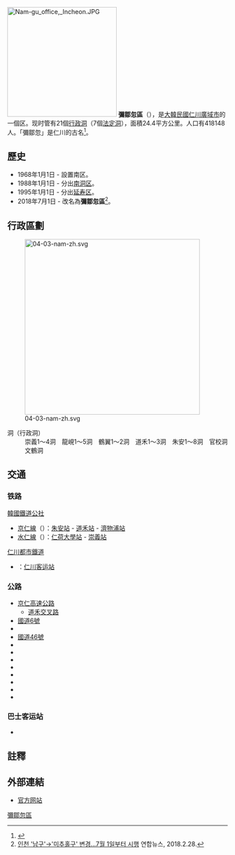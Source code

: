 {{Infobox settlement
| name                    = 彌鄒忽區
| settlement_type         = [[韩国行政区划|自治區]]
| translit_lang1          = [[韓語|韓語]]
| translit_lang1_type1    = [[諺文|諺文]]
| translit_lang1_info1    = 미추홀구
| translit_lang1_type2    = [[朝鮮漢字|漢字]]
| translit_lang1_info2    = 彌鄒忽區
| translit_lang1_type3    = {{nowrap|[[文化观光部2000年式|文化观光部2000年式]]}}
| translit_lang1_info3    = Michuhol-gu
| translit_lang1_type4    = {{nowrap|[[馬科恩-賴肖爾表記法|馬科恩-賴肖爾表記法]]}}
| translit_lang1_info4    = Mich'uhol-gu
| image_skyline           = 인천지방법원.jpg
| image_caption           = 仁川地方法院
| image_flag              = Flag of Michuhol, Incheon.svg
| image_map               = Nam-gu INCHEON.PNG
| map_caption             = 彌鄒忽區在仁川廣域市的位置
| subdivision_type        = 國家
| subdivision_name        = {{ROK}}
| subdivision_type1       = [[朝鮮地區|地區]]
| subdivision_name1       = [[韓國首都圈|韓國首都圈]]
| subdivision_type2       = 省級行政區
| subdivision_name2       = [[仁川廣域市|仁川廣域市]]
| parts_type              = 行政區劃
| parts                   = 21[[行政洞|行政洞]]、7[[法定洞|法定洞]]
| area_total_km2          = 18.63
| population_total        = 407,464
| population_density_km2  = auto
| population_as_of        = 2021年
| population_blank1_title = 方言
| population_blank1       = [[首爾方言|首爾方言]]
| governing_body          = 鄒彌忽區廳
| leader_title            = 區廳長
| leader_name			  = {{link-ko|金正植|김정식 (1969년)}}
| leader_party            = {{MPK}}
| leader_title1           = 國會議員
| leader_name1            = {{ubl|甲：[[許琮植|許琮植]]{{small|（{{MPK}}）}}|乙：[[尹相現|尹相現]]{{small|（{{PPP}}）}}}}
| website                 = [https://www.michuhol.go.kr/main/main.do 鄒彌忽區廳網站]
}}
[[File:Nam-gu_office,_Incheon.JPG|250px]]
'''彌鄒忽區'''（{{kor|諺=미추홀구|漢=彌鄒忽區|羅=Michuhol gu|f=y}}），是[[大韓民國|大韓民國]][[仁川廣域市|仁川廣域市]]的一個区。现时管有21個[[行政洞|行政洞]]（7個[[法定洞|法定洞]]），面積24.4平方公里。人口有418148人。「彌鄒忽」是仁川的古名<ref>{{cite web |author1=仁川廣域市 |title=仁川简介 起源与历史 |url=https://www.incheon.go.kr/cn/CN010101 |website=仁川廣域市 |accessdate=2022-01-01 |language=zh-hans |archive-date=2022-01-01 |archive-url=https://web.archive.org/web/20220101170010/https://www.incheon.go.kr/cn/CN010101 |dead-url=no }}</ref>。

== 歷史 ==
* 1968年1月1日 - 設置南区。
* 1988年1月1日 - 分出[[南洞区|南洞区]]。
* 1995年1月1日 - 分出[[延寿区|延寿区]]。
* 2018年7月1日 -  改名為'''彌鄒忽區'''<ref>[http://v.media.daum.net/v/20180228163344121 인천 '남구'→'미추홀구' 변경…7월 1일부터 시행] {{Wayback|url=http://v.media.daum.net/v/20180228163344121 |date=20180612142304 }} 연합뉴스, 2018.2.28.</ref>。

== 行政區劃 ==
[[File:04-03-nam-zh.svg|400px]]
;洞（行政洞）
:崇義1～4洞　龍峴1～5洞　鶴翼1～2洞　道禾1～3洞　朱安1～8洞　官校洞　文鶴洞

==交通==
===铁路===
;[[韓國鐵道公社|韓國鐵道公社]]
*[[京仁線|京仁線]]（{{韓國都市鐵道|SM1}}）：[[朱安站|朱安站]] - [[道禾站|道禾站]] - [[濟物浦站|濟物浦站]]
*[[水仁線|水仁線]]（{{韓國都市鐵道|KR5}}）：[[仁荷大學站|仁荷大學站]] - [[崇義站|崇義站]]
;[[仁川都市鐵道|仁川都市鐵道]]
*{{韓國都市鐵道|IC1}}：[[仁川客运站|仁川客运站]]

===公路===
*[[京仁高速公路|京仁高速公路]]
**[[道禾交叉路|道禾交叉路]]
*[[國道6號_(韓國)|國道6號]]
*{{Link-ko|國道42號 (韓國)|국도 제42호선|國道42號}}
*[[國道46號_(韓國)|國道46號]]
*{{Link-ko|仁州大路|인주대로}}
*{{Link-ko|仁川大路|인천대로}}
*{{Link-ko|烽燧大路|봉수대로}}
*{{Link-ko|兒岩大路|아암대로}}
*{{Link-ko|沸流大路|비류대로}}
*{{Link-ko|慶源大路|경원대로}}
*{{Link-ko|築港大路|축항대로}}
*{{Link-ko|漢渡口路|한나루로}}

===巴士客运站===
*{{Link-ko|仁川綜合巴士客運站|인천종합버스터미널}}

== 註釋 ==
{{reflist}}

== 外部連結 ==
* [http://namgu.incheon.kr/eng/chinese/index.asp 官方网站]
{{仁川廣域市行政區劃}}
{{DEFAULTSORT:Michuhol-gu}}
[[Category:彌鄒忽區|]]